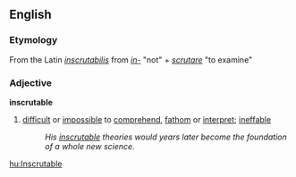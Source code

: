 == English ==
=== Etymology ===
From the Latin ''[[inscrutabilis]]'' from ''[[in-]]'' "not" + ''[[scrutare]]'' "to examine"

=== Adjective ===
'''inscrutable'''
# [[difficult]] or [[impossible]] to [[comprehend]], [[fathom]] or [[interpret]]; [[ineffable]]
#: ''His [[inscrutable]] theories would years later become the foundation of a whole new science.''

[[hu:Inscrutable]]